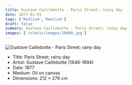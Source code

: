 ```yaml
---
title: Gustave Caillebotte - Paris Street; rainy day
date: 1877-01-01
tags: ['Realism','Realism']
draft: false
summary: Gustave Caillebotte - Paris Street; rainy day
images: ['/static/images/10408.jpg']
---
```


![Gustave Caillebotte - Paris Street; rainy day](/static/images/10408.jpg)

* Title: Paris Street; rainy day
* Artist: Gustave Caillebotte (1848-1894)
* Date: 1877
* Medium: Oil on canvas
* Dimensions: 212 × 276 cm


